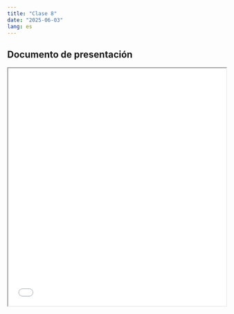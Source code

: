 ```yaml
---
title: "Clase 8"
date: "2025-06-03"
lang: es
---
```


## Documento de presentación
 
<iframe src=/slides/08-clase8/08-clase8.html height="550" width=100% allowfullscreen="true">
</iframe> 
